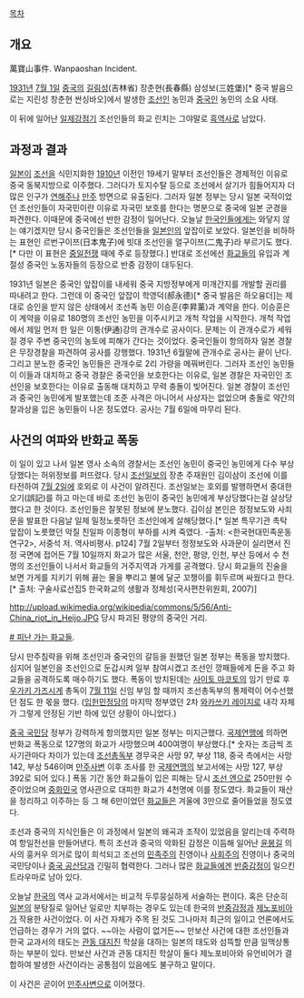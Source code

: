 [[목차]]

== 개요 ==
萬寶山事件. Wanpaoshan Incident. 

[[1931년]] [[7월 1일]] [[중국]]의 [[길림성]](吉林省) 장춘현(長春縣) 삼성보(三姓堡)[* 중국 발음으로는 지린성 창춘현 싼싱바오]에서 발생한 [[조선인]] 농민과 [[중국인]] 농민의 소요 사태.

이 뒤에 일어난 [[일제강점기]] 조선인들의 화교 린치는 그야말로 [[흑역사]]로 남았다.

== 과정과 결과 ==
[[일본]]이 [[조선]]을 식민지화한 [[1910년]] 이전인 19세기 말부터 조선인들은 경제적인 이유로 중국 동북지방으로 이주했다. 그러다가 토지수탈 등으로 조선에서 살기가 힘들어지자 더 많은 인구가 [[연해주]]나 [[만주]] 방면으로 유출된다. 그러자 일본 정부는 당시 일본 국적이었던 조선인들이 자국민이란 이유로 자국민 보호를 한다는 명분으로 중국에 일본 군경을 파견한다. 이때문에 중국에선 반한 감정이 일어난다. 오늘날 [[한국인]]들에게는 와닿지 않는 얘기겠지만 당시 중국인들은 조선인들을 [[일본인]]의 앞잡이로 보았다. 일본인을 비하하는 표현인 르번구이쯔(日本鬼子)에 빗대 조선인을 얼구이쯔(二鬼子)라 부르기도 했다.[* 다만 이 표현은 [[중일전쟁]] 때에 주로 등장했다.] 반대로 조선에선 [[화교]]들의 유입과 계절성 중국인 노동자들의 등장으로 반중 감정이 대두된다.

1931년 일본은 중국인 앞잡이를 내세워 중국 지방정부에게 미개간지를 개발할 권리를 따내려고 한다. 그런데 이 중국인 앞잡이 학영덕(郝永德)[* 중국 발음은 하오융더]는 제대로 승인을 받지 않은 상태에서 조선족 농민 이승훈(李昇薰)과 계약을 한다. 이승훈은 이 계약을 이유로 180명의 조선인 농민을 이주시키고 개척 작업을 시작한다. 개척 작업에서 제일 먼저 한 일은 이퉁(伊通)강의 관개수로 공사이다. 문제는 이 관개수로가 세워질 경우 주변 중국인의 농토에 피해가 간다는 것이었다. 중국인들이 항의하자 일본 경찰은 무장경찰을 파견하여 공사를 강행했다. 1931년 6월말에 관개수로 공사는 끝이 난다. 그리고 분노한 중국인 농민들은 관개수로 2리 가량을 메꿔버린다. 그러자 조선인 농민들이 이들과 대치하고 중국 경찰은 중국인을 보호한다는 이유로, 일본 경찰은 자국민인 조선인을 보호한다는 이유로 출동해 대치하고 무력 충돌이 빚어진다. 일본 경찰이 조선인과 중국인 농민에게 발포했는데 조준 사격은 아니어서 사상자는 없었으며 충돌로 약간의 찰과상을 입은 농민들이 나온 정도였다. 공사는 7월 6일에 마무리 된다.

== 사건의 여파와 반화교 폭동 ==
이 일이 있고 나서 일본 영사 소속의 경찰서는 조선인 농민이 중국인 농민에게 다수 부상당했다는 허위정보를 퍼뜨렸다. 당시 [[조선일보]]의 장춘 주재원인 김이삼이 조선에 이를 타전하여 [[7월 2일]]에 호외로 이 사건이 알려진다. 조선일보는 호외를 발행하면서 중대한 오기(誤記)를 하고 마는데 바로 조선인 농민이 중국인 농민에게 부상당했다는걸 살상당했다고 한 것이다. 조선인들은 잘못된 정보에 분노했다. 김이삼 본인은 정정보도와 사죄문을 발표한 다음날 일제 밀정노릇하던 조선인에게 살해당했다.[* 일본 특무기관 촉탁 앞잡이 노릇했던 악질 친일파 이종형이 부하를 시켜 죽였다. -출처: <한국현대민족운동연구2>, 서중석 저. 역사비평사. p124] 7월 2일부터 정정보도와 사과문이 실리면서 진정 국면에 접어든 7월 10일까지 화교가 많은 서울, 천안, 평양, 인천, 부산 등에서 수 천명의 조선인들이 나서서 화교들의 거주지역과 가게를 공격했다. 당시 화교들의 진술을 보면 가게를 지키기 위해 끓는 물을 뿌리고 불에 달군 꼬챙이를 휘두르며 싸웠다고 한다.[* 출처: 구술사료선집5 한국화교의 생활과 정체성(국사편찬위원회, 2007)]

http://upload.wikimedia.org/wikipedia/commons/5/56/Anti-China_riot_in_Heijo.JPG
당시 파괴된 평양의 중국인 거리.

[http://gongu.copyright.or.kr/file/WritingFileImageView.do?&isThumbnail=true&subPath=l_thumb&filePath=ZXhwaXJhdGlvbl9QSE9UT19zdW5fMjAxMF8wMl8yNl8xOTQ3 # 피난 가는 화교들].

당시 만주침략을 위해 조선인과 중국인의 갈등을 원했던 일본 정부는 폭동을 방치했다. 심지어 일본인을 조선인으로 둔갑시켜 일부 참여시켰고 조선인 깡패들에게 돈을 주고 화교들을 공격하도록 매수하기도 했다. 폭동이 방치된데는 [[사이토 마코토]]의 임기 만료 후 [[우가키 가즈시게]] 총독이 [[7월 11일]] 신임 부임 할 때까지 조선총독부의 통제력이 어수선했던 점도 한 몫을 했다. ([[입헌민정당]]의 마지막 정부였던 2차 [[와카쓰키 레이지로]] 내각 자체가 그렇게 안정된 기반 하에 있던 상황이 아니었다.)

[[중국 국민당]] 정부가 강력하게 항의했지만 일본 정부는 미지근했다. [[국제연맹]]에 의하면 반화교 폭동으로 127명의 화교가 사망했으며 400여명이 부상했다.[* 숫자는 조금씩 조사기관마다 차이가 있는데 [[조선총독부]] 경무국은 사망 97, 부상 118, 중국 측에서는 사망 142, 부상 546이며 [[만주사변]] 이후 조사를 한 [[국제연맹]]의 보고서에는 사망 127, 부상 392로 되어 있다.] 폭동 기간 동안 화교들이 입은 피해는 당시 [[조선 엔]]으로 250만원 수준이었으며 [[중화민국]] 영사관으로 대피한 화교가 4천명에 이를 정도였다. 화교들이 재산을 정리하고 이주하는 등 그 해 6만이었던 [[화교]]들은 겨울에 3만으로 줄어들었을 정도였다.

조선과 중국의 지식인들은 이 과정에서 일본의 왜곡과 조작이 있었음을 알리는데 주력하여 항일전선을 만들어낸다. 특히 조선과 중국의 악화된 감정은 이듬해 일어난 [[윤봉길]] 의사의 훙커우 의거로 많이 희석되고 조선의 [[민족주의]] 진영이나 [[사회주의]] 진영이나 중국의 국민당이나 [[중국 공산당]]과 긴밀히 협력한다. 그러나 많은 [[화교]]들에겐 [[반중]]감정이 일으킨 트라우마로 남아 있다.

오늘날 [[한국]]의 역사 교과서에서는 비교적 두루뭉실하게 서술하는 편이다. 혹은 단순히 [[일본]]의 분탕질로 일어난 일로만 치부하는 경우도 있는데 한국의 [[반중]]감정과 [[제노포비아]]가 작용한 사건이었다. 이 사건 자체가 주목 된 것도 그나마저 최근의 일이고 언론에서도 언급하는 경우가 거의 없다. ~~아는 사람이 없거든~~ 만보산 사건에 대한 조선인들과 한국 교과서의 태도는 [[관동 대지진]] 학살을 대하는 일본의 태도와 섬뜩할 만큼 일맥상통하는 부분이 있다. 만보산 사건과 관동 대지진 학살이 둘다 제노포비아와 유언비어가 결합하여 발생한 사건이라는 공통점이 있음에도 불구하고 말이다.

이 사건은 곧이어 [[만주사변]]으로 이어졌다.
